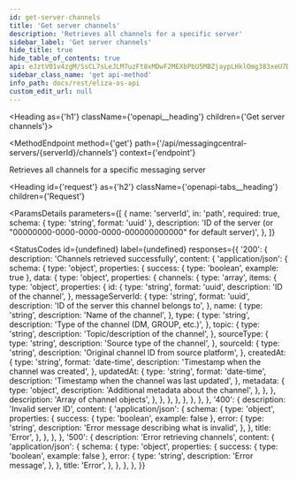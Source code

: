 ```yaml
---
id: get-server-channels
title: 'Get server channels'
description: 'Retrieves all channels for a specific server'
sidebar_label: 'Get server channels'
hide_title: true
hide_table_of_contents: true
api: eJztV01v4zgM/SsCL7sLeJLM7uzFt8xMDwF2MEXbPbU5MBZjaypLHklOmg383xeU7Dpo0ja7GPQ0RoD4g6RIPpJ62kPA0kN+CzV5jyV5yABLMsHDMgNJvnCqCcoayOGajPQCRS8qghVoRJQWaKRwVJDaEIs48o01niAD25BDtrCQkIMnI78kfcigQYc1BXLswh4M1gR5Wn8hIQPFyzYYKsjA0fdWOZKQB9dSBr6oqEbI9xB2Dav54JQpIYO1dTUGyKFtlYTuaRiLz8KuRagouQ7dMhknHz5auWOLT9cqrAksmu8Bm0arIgY0/ebZ4P7YFbv6RkXgAB2HHxT5KEdGkuM8HDv9nI9Jh6Nw1tb
sidebar_class_name: 'get api-method'
info_path: docs/rest/eliza-os-api
custom_edit_url: null
---
```



<Heading as={'h1'} className={'openapi__heading'} children={'Get server channels'}></Heading>

<MethodEndpoint
  method={'get'}
  path={'/api/messagingcentral-servers/{serverId}/channels'}
  context={'endpoint'}
></MethodEndpoint>

Retrieves all channels for a specific messaging server

<Heading
  id={'request'}
  as={'h2'}
  className={'openapi-tabs__heading'}
  children={'Request'}
></Heading>

<ParamsDetails
  parameters={[
    {
      name: 'serverId',
      in: 'path',
      required: true,
      schema: { type: 'string', format: 'uuid' },
      description: 'ID of the server (or "00000000-0000-0000-0000-000000000000" for default server)',
    },
  ]}
></ParamsDetails>

<StatusCodes
  id={undefined}
  label={undefined}
  responses={{
    '200': {
      description: 'Channels retrieved successfully',
      content: {
        'application/json': {
          schema: {
            type: 'object',
            properties: {
              success: { type: 'boolean', example: true },
              data: {
                type: 'object',
                properties: {
                  channels: {
                    type: 'array',
                    items: {
                      type: 'object',
                      properties: {
                        id: {
                          type: 'string',
                          format: 'uuid',
                          description: 'ID of the channel',
                        },
                        messageServerId: {
                          type: 'string',
                          format: 'uuid',
                          description: 'ID of the server this channel belongs to',
                        },
                        name: {
                          type: 'string',
                          description: 'Name of the channel',
                        },
                        type: {
                          type: 'string',
                          description: 'Type of the channel (DM, GROUP, etc.)',
                        },
                        topic: {
                          type: 'string',
                          description: 'Topic/description of the channel',
                        },
                        sourceType: {
                          type: 'string',
                          description: 'Source type of the channel',
                        },
                        sourceId: {
                          type: 'string',
                          description: 'Original channel ID from source platform',
                        },
                        createdAt: {
                          type: 'string',
                          format: 'date-time',
                          description: 'Timestamp when the channel was created',
                        },
                        updatedAt: {
                          type: 'string',
                          format: 'date-time',
                          description: 'Timestamp when the channel was last updated',
                        },
                        metadata: {
                          type: 'object',
                          description: 'Additional metadata about the channel',
                        },
                      },
                    },
                    description: 'Array of channel objects',
                  },
                },
              },
            },
          },
        },
      },
    },
    '400': {
      description: 'Invalid server ID',
      content: {
        'application/json': {
          schema: {
            type: 'object',
            properties: {
              success: { type: 'boolean', example: false },
              error: {
                type: 'string',
                description: 'Error message describing what is invalid',
              },
            },
            title: 'Error',
          },
        },
      },
    },
    '500': {
      description: 'Error retrieving channels',
      content: {
        'application/json': {
          schema: {
            type: 'object',
            properties: {
              success: { type: 'boolean', example: false },
              error: {
                type: 'string',
                description: 'Error message',
              },
            },
            title: 'Error',
          },
        },
      },
    },
  }}
></StatusCodes>
